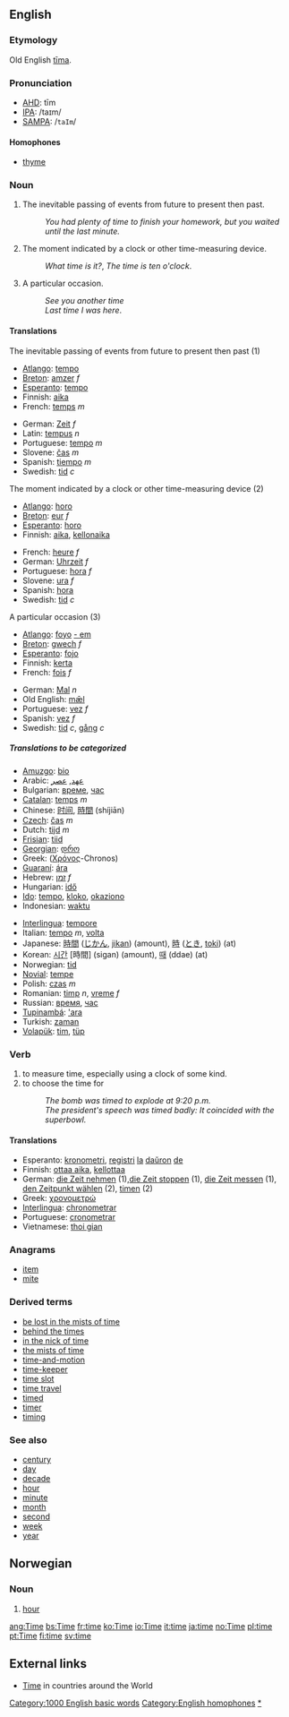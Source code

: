 {{see|Time}}
==English==

{{rank|may|about|its|73|time|only|like|little}}

===Etymology===
Old English [[tima|tīma]].

===Pronunciation===
*[[w:AHD|AHD]]: tīm
*[[w:IPA|IPA]]: /taɪm/
*[[w:SAMPA|SAMPA]]: /<tt>taIm</tt>/

====Homophones====
*[[thyme]]

===Noun===
{{en-noun-reg}}

#The inevitable passing of events from future to present then past.
#:''You had plenty of time to finish your homework, but you waited until the last minute.''
#The moment indicated by a clock or other time-measuring device.
#:''What time is it?'', ''The time is ten o'clock''.
#A particular occasion.
#: ''See you another time''
#: ''Last time I was here''.

====Translations====
;The inevitable passing of events from future to present then past (1)
{{top}}
*[[Atlango]]: [[tempo]]
*[[Breton]]: [[amzer]] ''f''
*[[Esperanto]]: [[tempo]]
*Finnish: [[aika]]
*French: [[temps]] ''m''
{{mid}}
*German: [[Zeit]] ''f''
*Latin: [[tempus]] ''n''
*Portuguese: [[tempo]] ''m''
*Slovene: [[čas]] ''m''
*Spanish: [[tiempo]] ''m''
*Swedish: [[tid]] ''c''
{{bottom}}

;The moment indicated by a clock or other time-measuring device (2)
{{top}}
*[[Atlango]]: [[horo]]
*[[Breton]]: [[eur]] ''f''
*[[Esperanto]]: [[horo]]
*Finnish: [[aika]], [[kellonaika]]
{{mid}}
*French: [[heure]] ''f''
*German: [[Uhrzeit]] ''f''
*Portuguese: [[hora]] ''f''
*Slovene: [[ura]] ''f''
*Spanish: [[hora]]
*Swedish: [[tid]] ''c''
{{bottom}}

;A particular occasion (3)
{{top}}
*[[Atlango]]: [[foyo]] [[ - em ]]
*[[Breton]]: [[gwech]] ''f''
*[[Esperanto]]: [[fojo]]
*Finnish: [[kerta]]
*French: [[fois]] ''f''
{{mid}}
*German: [[Mal]] ''n''
*Old English: [[mæl|mǣl]]
*Portuguese: [[vez]] ''f''
*Spanish: [[vez]] ''f''
*Swedish: [[tid]] ''c'', [[gång]] ''c''
{{bottom}}

=====Translations to be categorized=====
{{checktrans}}
{{top}}
*[[Amuzgo]]: [[bio]]
*Arabic: [[عهد]], [[عصر]]
*Bulgarian: [[време]], [[час]]
*[[Catalan]]: [[temps]] ''m''
*Chinese: [[时间]], [[時間]] (shíjiān)
*[[Czech]]: [[čas]] ''m''
*Dutch: [[tijd]] ''m''
*[[Frisian]]: [[tiid]]
*[[w:Georgian language|Georgian]]: [[:ka:დრო|დრო]]
*Greek: ([[Χρόνος]]-Chronos)
*[[Guaraní]]: [[ára]]
*Hebrew: [[זמן]] ''f''
*Hungarian: [[idő]]
*[[Ido]]: [[tempo]], [[kloko]], [[okaziono]]
*Indonesian: [[waktu]]
{{mid}}
*[[Interlingua]]: [[tempore]]
*Italian: [[tempo]] ''m'', [[volta]]
*Japanese: [[時間]] ([[じかん]], [[jikan]]) (amount), [[時]] ([[とき]], [[toki]]) (at)
*Korean: [[시간]] [時間] (sigan) (amount), [[때]] (ddae) (at)
*Norwegian: [[tid]]
*[[Novial]]: [[tempe]]
*Polish: [[czas]] ''m''
*Romanian: [[timp]] ''n'', [[vreme]] ''f''
*Russian: [[время]], [[час]]
*[[Tupinambá]]: [['ara]]
*Turkish: [[zaman]]
*[[Volapük]]: [[tim]], [[tüp]]
{{bottom}}

===Verb===
{{en-infl-reg-other-e|tim|e}}
# to measure time, especially using a clock of some kind.
# to choose the time for
#:''The bomb was timed to explode at 9:20 p.m.''
#:''The president's speech was timed badly: It coincided with the superbowl.''

====Translations====
*Esperanto: [[kronometri]], [[registri]] [[la]] [[daŭro]]n [[de]]
*Finnish: [[ottaa aika]], [[kellottaa]]
*German: [[die Zeit nehmen]] (1),[[die Zeit stoppen]] (1), [[die Zeit messen]] (1), [[den Zeitpunkt wählen]] (2), [[timen]] (2)
*Greek: [[χρονομετρώ]]
*[[Interlingua]]: [[chronometrar]]
*Portuguese: [[cronometrar]]
*Vietnamese: [[thoi gian]]

===Anagrams===
*[[item]]
*[[mite]]

===Derived terms===
*[[be lost in the mists of time]]
*[[behind the times]]
*[[in the nick of time]]
*[[the mists of time]]
*[[time-and-motion]]
*[[time-keeper]]
*[[time slot]]
*[[time travel]]
*[[timed]]
*[[timer]]
*[[timing]]

===See also===
*[[century]]
*[[day]]
*[[decade]]
*[[hour]]
*[[minute]]
*[[month]]
*[[second]]
*[[week]]
*[[year]]

[[Category:1000 English basic words]]
[[Category:English homophones]]
[[Category:Time|*]]

==Norwegian==
===Noun===
{{no-noun-m1|tim}}
#[[hour]]

[[ang:Time]]
[[bs:Time]]
[[fr:time]]
[[ko:Time]]
[[io:Time]]
[[it:time]]
[[ja:time]]
[[no:Time]]
[[pl:time]]
[[pt:Time]]
[[fi:time]]
[[sv:time]]

==External links==
* [http://www.worldtimezone.com/index24.php Time] in countries around the World